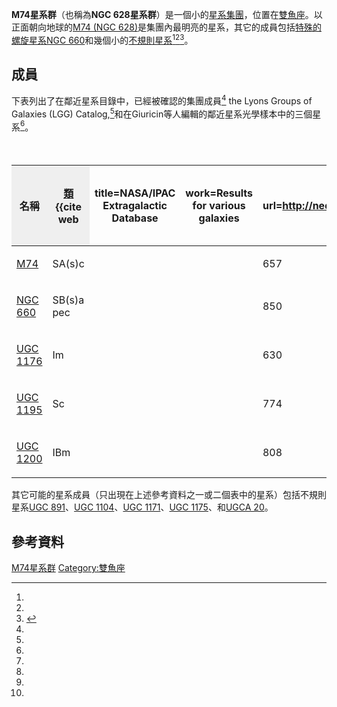 {{Galaxy cluster
| name = M74星系群
| image =
|caption = M74是M74星系群中最明亮的成員。<br/>創建者：NASA/ESA/GMOS/HST
| epoch=[[J2000|J2000]]
| ra={{RA|01|43}}<ref name="garcia1993">{{cite journal
  | author=A. Garcia
  | title=General study of group membership. II - Determination of nearby groups
  | journal=Astronomy and Astrophysics Supplement
  | date=1993
  | volume=100
  | pages=47–90
  | bibcode=1993A&AS..100...47G}}</ref><ref name="giuricinetal2002">{{cite journal
  | author=G. Giuricin, C. Marinoni, L. Ceriani, A. Pisani
  | title=Nearby Optical Galaxies: Selection of the Sample and Identification of Groups
  | journal=Astrophysical Journal
  | date=2000
  | volume=543
  | issue=1
  | pages=178–194
  | bibcode=2000ApJ...543..178G
  | doi=10.1086/317070|arxiv = astro-ph/0001140 }}</ref>
| dec={{DEC|+14|22}}<ref name="garcia1993" /><ref name="giuricinetal2002" />
| constellation = [[雙魚座|雙魚座]]
| member_no = 5-7<ref name="garcia1993" /><ref name="giuricinetal2002" /><ref name="nbg" />
| brightest_member = [[M74|M74]]<ref name="giuricinetal2002" />
| other_names = [[NGC天體|NGC]] 628星系群，[[Lyons_Groups_of_Galaxies|LGG]] 29,<ref name="garcia1993" /> <br/>NOGG H 94,<ref name="giuricinetal2002" /> NOGG P1 84,<ref name="giuricinetal2002" /><br/>NOGG P2 87<ref name="giuricinetal2002" />
}}

'''M74星系群'''（也稱為'''NGC 628星系群'''）是一個小的[[星系群和星系團|星系集團]]，位置在[[雙魚座|雙魚座]]。以正面朝向地球的[[M74|M74 (NGC 628)]]是集團內最明亮的星系，其它的成員包括[[特殊星系|特殊的]][[螺旋星系|螺旋星系]][[NGC_660|NGC 660]]和幾個小的[[不規則星系|不規則星系]]<ref name="garcia1993" /><ref name="giuricinetal2002" /><ref name="nbg">{{cite book
  | author=R. B. Tully
  | date=1988
  | title=Nearby Galaxies Catalog
  | edition=
  | publisher=Cambridge University Press
  | location=Cambridge
  | isbn=0-521-35299-1}}</ref>。

== 成員 ==

下表列出了在鄰近星系目錄中，已經被確認的集團成員<ref name="nbg" /> the Lyons Groups of Galaxies (LGG) Catalog,<ref name="garcia1993" />和在Giuricin等人編輯的鄰近星系光學樣本中的三個星系<ref name="giuricinetal2002" />。

{{clear}}
{| class="wikitable" style="text-align:center;border-collapse:collapse;" cellpadding="2"
|+'''M74星系群的成員'''
|-
! style="background:#efefef;" | 名稱
! style="background:#efefef;" | [[星系型態分類|類]]<ref name="ned">{{cite web
  | title=NASA/IPAC Extragalactic Database
  | work=Results for various galaxies
  | url=http://nedwww.ipac.caltech.edu/
  | accessdate=2006-09-16
  | archive-date=2018-12-25
  | archive-url=https://web.archive.org/web/20181225045153/http://ned.ipac.caltech.edu/
  | dead-url=no
  }}</ref>
! style="background:#efefef;" | [[赤經|R.A.]] ([[J2000|J2000]])<ref name="ned" />
! style="background:#efefef;" | [[赤緯|Dec.]] ([[J2000|J2000]])<ref name="ned" />
! style="background:#efefef;" | [[紅移|紅移]]（[[公里|km]]/[[秒|s]]）<ref name="ned" />
! style="background:#efefef;" | [[視星等|視星等]]<ref name="ned" />
|-
| [[M74|M74]]
| SA(s)c
| {{RA|01|36|41.8}}
| {{DEC|+15|47|01}}
| 657
| 10.0
|-
| [[NGC_660|NGC 660]]
| SB(s)a pec
| {{RA|01|43|02.4}}
| {{DEC|+13|38|42}}
| 850
| 12.0
|-
| [[UGC_1176|UGC 1176]]
| Im
| {{RA|01|40|09.9}}
| {{DEC|+15|54|17}}
| 630
| 14.4
|-
| [[UGC_1195|UGC 1195]]
| Sc
| {{RA|01|42|27.0}}
| {{DEC|+13|58|37}}
| 774
| 13.9
|-
| [[UGC_1200|UGC 1200]]
| IBm
| {{RA|01|42|48.3}}
| {{DEC|+13|09|22}}
| 808
| 14.0
|}

其它可能的星系成員（只出現在上述參考資料之一或二個表中的星系）包括不規則星系[[UGC_891|UGC 891]]、[[UGC_1104|UGC 1104]]、[[UGC_1171|UGC 1171]]、[[UGC_1175|UGC 1175]]、和[[UGCA_20|UGCA 20]]。

== 參考資料 ==

{{Reflist}}

[[Category:M74星系群|]]
[[Category:雙魚座|Category:雙魚座]]